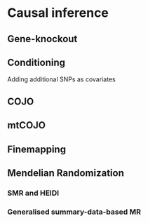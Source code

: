 # Causal inference

## Gene-knockout

## Conditioning

Adding additional SNPs as covariates

## COJO

## mtCOJO

## Finemapping

## Mendelian Randomization

### SMR and HEIDI

### Generalised summary-data-based MR
